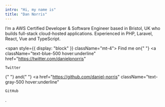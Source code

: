 ```yaml
---
intro: "Hi, my name is"
title: "Dan Norris"
---
```


<span>
  I’m a AWS Certified Developer & Software Engineer based in Bristol, UK who builds full-stack cloud-hosted applications. Experienced in PHP, Laravel, React, Vue and TypeScript.
</span>

<span style={{ display: "block" }} className="mt-4">
  Find me on{" "}
  <a
    className="text-blue-500 hover:underline"
    href="https://twitter.com/danielpnorris"
  >
    Twitter
  </a>{" "}
  and{" "}
  <a
    href="https://github.com/daniel-norris"
    className="text-gray-500 hover:underline"
  >
    GitHub
  </a>
  .
</span>
